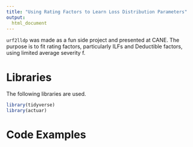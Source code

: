 ```yaml
---
title: "Using Rating Factors to Learn Loss Distribution Parameters"
output:
  html_document
---
```


`urf2lldp` was made as a fun side project and presented at CANE. The purpose is to fit rating factors, particularly ILFs and Deductible factors, using limited average severity f.

# Libraries

The following libraries are used.

```r
library(tidyverse)
library(actuar)
```

# Code Examples

